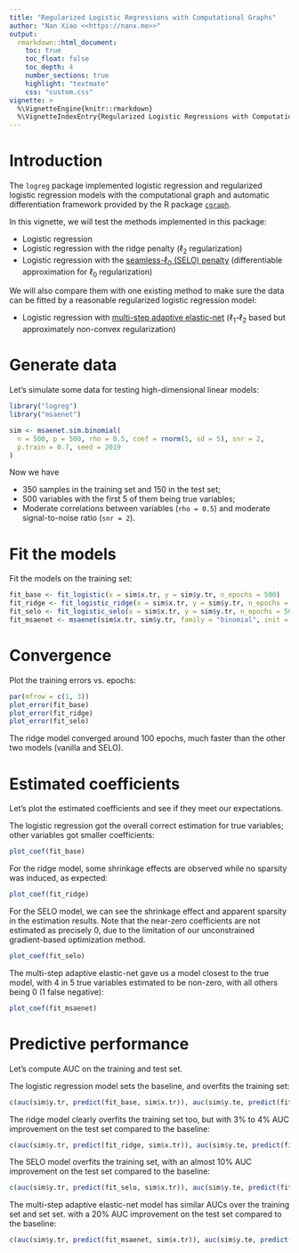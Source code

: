 ```yaml
---
title: "Regularized Logistic Regressions with Computational Graphs"
author: "Nan Xiao <<https://nanx.me>>"
output:
  rmarkdown::html_document:
    toc: true
    toc_float: false
    toc_depth: 4
    number_sections: true
    highlight: "textmate"
    css: "custom.css"
vignette: >
  %\VignetteEngine{knitr::rmarkdown}
  %\VignetteIndexEntry{Regularized Logistic Regressions with Computational Graphs}
---
```


# Introduction

The `logreg` package implemented logistic regression and regularized logistic regression models with the computational graph and automatic differentiation framework provided by the R package [`cgraph`](https://github.com/triepels/cgraph).

In this vignette, we will test the methods implemented in this package:

- Logistic regression
- Logistic regression with the ridge penalty ($\ell_2$ regularization)
- Logistic regression with the [seamless-$\ell_0$ (SELO) penalty](http://www3.stat.sinica.edu.tw/statistica/oldpdf/A23n220.pdf) (differentiable approximation for $\ell_0$ regularization)

We will also compare them with one existing method to make sure the data can be fitted by a reasonable regularized logistic regression model:

- Logistic regression with [multi-step adaptive elastic-net](https://nanx.me/msaenet/) ($\ell_1$-$\ell_2$ based but approximately non-convex regularization)

# Generate data

Let's simulate some data for testing high-dimensional linear models:

```r
library("logreg")
library("msaenet")
```

```r
sim <- msaenet.sim.binomial(
  n = 500, p = 500, rho = 0.5, coef = rnorm(5, sd = 5), snr = 2,
  p.train = 0.7, seed = 2019
)
```

Now we have

- 350 samples in the training set and 150 in the test set;
- 500 variables with the first 5 of them being true variables;
- Moderate correlations between variables (`rho = 0.5`) and moderate signal-to-noise ratio (`snr = 2`).

# Fit the models

Fit the models on the training set:

```r
fit_base <- fit_logistic(x = sim$x.tr, y = sim$y.tr, n_epochs = 500)
fit_ridge <- fit_logistic_ridge(x = sim$x.tr, y = sim$y.tr, n_epochs = 500, lambda = 0.5)
fit_selo <- fit_logistic_selo(x = sim$x.tr, y = sim$y.tr, n_epochs = 500, tau = 0.05)
fit_msaenet <- msaenet(sim$x.tr, sim$y.tr, family = "binomial", init = "ridge", tune = "ebic", nsteps = 10L, seed = 2009)
```

# Convergence

Plot the training errors vs. epochs:

```r
par(mfrow = c(1, 3))
plot_error(fit_base)
plot_error(fit_ridge)
plot_error(fit_selo)
```

The ridge model converged around 100 epochs, much faster than the other two models (vanilla and SELO).

# Estimated coefficients

Let's plot the estimated coefficients and see if they meet our expectations.

The logistic regression got the overall correct estimation for true variables; other variables got smaller coefficients:

```r
plot_coef(fit_base)
```

For the ridge model, some shrinkage effects are observed while no sparsity was induced, as expected:

```r
plot_coef(fit_ridge)
```

For the SELO model, we can see the shrinkage effect and apparent sparsity in the estimation results. Note that the near-zero coefficients are not estimated as precisely 0, due to the limitation of our unconstrained gradient-based optimization method.

```r
plot_coef(fit_selo)
```

The multi-step adaptive elastic-net gave us a model closest to the true model, with 4 in 5 true variables estimated to be non-zero, with all others being 0 (1 false negative):

```r
plot_coef(fit_msaenet)
```

# Predictive performance

Let's compute AUC on the training and test set.

The logistic regression model sets the baseline, and overfits the training set:

```r
c(auc(sim$y.tr, predict(fit_base, sim$x.tr)), auc(sim$y.te, predict(fit_base, sim$x.te)))
```

The ridge model clearly overfits the training set too, but with 3% to 4% AUC improvement on the test set compared to the baseline:

```r
c(auc(sim$y.tr, predict(fit_ridge, sim$x.tr)), auc(sim$y.te, predict(fit_ridge, sim$x.te)))
```

The SELO model overfits the training set, with an almost 10% AUC improvement on the test set compared to the baseline:

```r
c(auc(sim$y.tr, predict(fit_selo, sim$x.tr)), auc(sim$y.te, predict(fit_selo, sim$x.te)))
```

The multi-step adaptive elastic-net model has similar AUCs over the training set and set set. with a 20% AUC improvement on the test set compared to the baseline:

```r
c(auc(sim$y.tr, predict(fit_msaenet, sim$x.tr)), auc(sim$y.te, predict(fit_msaenet, sim$x.te)))
```
